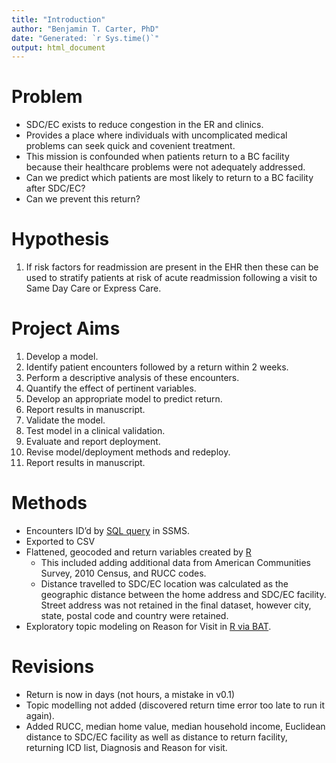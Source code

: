 ---
title: "Introduction"
author: "Benjamin T. Carter, PhD"
date: "Generated: `r Sys.time()`"
output: html_document
---

# Problem
- SDC/EC exists to reduce congestion in the ER and clinics.
- Provides a place where individuals with uncomplicated medical problems can seek quick and covenient treatment.
- This mission is confounded when patients return to a BC facility because their healthcare problems were not adequately addressed.
- Can we predict which patients are most likely to return to a BC facility after SDC/EC?
- Can we prevent this return?

# Hypothesis
1. If risk factors for readmission are present in the EHR then these can be used to stratify patients at risk of acute readmission following a visit to Same Day Care or Express Care.

# Project Aims
1. Develop a model.
  1. Identify patient encounters followed by a return within 2 weeks.
  2. Perform a descriptive analysis of these encounters.
  3. Quantify the effect of pertinent variables.
  4. Develop an appropriate model to predict return.
  5. Report results in manuscript.
2. Validate the model.
  5. Test model in a clinical validation.
  6. Evaluate and report deployment.
  7. Revise model/deployment methods and redeploy.
  7. Report results in manuscript.

# Methods
- Encounters ID'd by [SQL query](https://github.com/btcarter/sameDayCare/blob/master/analyses/2019_query.sql) in SSMS.
- Exported to CSV
- Flattened, geocoded and return variables created by [R](https://github.com/btcarter/sameDayCare/blob/master/analyses/preprocessing.R)
  - This included adding additional data from American Communities Survey, 2010 Census, and RUCC codes.
  - Distance travelled to SDC/EC location was calculated as the geographic distance between the home address and SDC/EC facility. Street address was not retained in the final dataset, however city, state, postal code and country were retained.
- Exploratory topic modeling on Reason for Visit in [R via BAT](https://github.com/btcarter/sameDayCare/blob/master/analyses/nlp.R).

# Revisions
- Return is now in days (not hours, a mistake in v0.1)
- Topic modelling not added (discovered return time error too late to run it again).
- Added RUCC, median home value, median household income, Euclidean distance to SDC/EC facility as well as distance to return facility, returning ICD list, Diagnosis and Reason for visit.
